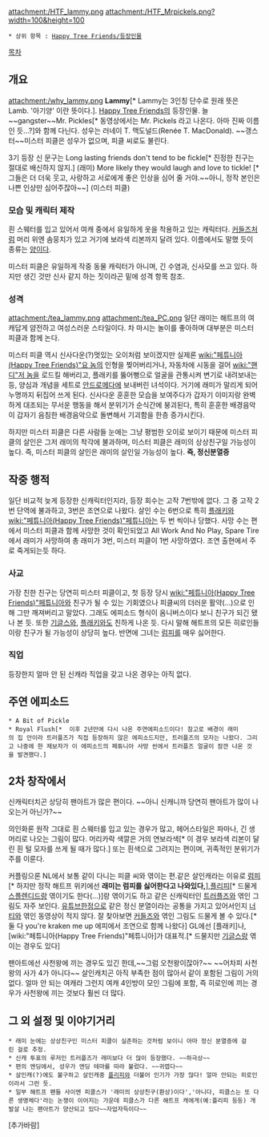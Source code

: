 attachment:/HTF_lammy.png attachment:/HTF_Mrpickels.png?width=100&height=100

 * 상위 항목 : [[Happy Tree Friends/등장인물]]

[[목차]]

== 개요 ==
attachment:/why_lammy.png
'''Lammy'''[* Lammy는 3인칭 단수로 원래 뜻은 Lamb. '아기양' 이란 뜻이다.]. [[Happy Tree Friends]]의 등장인물. 늘 ~~gangster~~Mr. Pickles[* 동영상에서는 Mr. Pickels 라고 나온다. 아마 진짜 이름인 듯...?]와 함께 다닌다. 성우는 러네이 T. 맥도널드(Renée T. MacDonald). ~~갱스터~~미스터 피클은 성우가 없으며, 피클 씨로도 불린다.

3기 등장 신 문구는 Long lasting friends don't tend to be fickle[* 진정한 친구는 절대로 배신하지 않지.] (래미)
More likely they would laugh and love to tickle! [* 그들은 더 더욱 웃고, 사랑하고 서로에게 좋은 인상을 심어 줄 거야.~~아니, 정작 본인은 나쁜 인상만 심어주잖아~~] (미스터 피클)

=== 모습 및 캐릭터 제작 ===
흰 스웨터를 입고 있어서 여캐 중에서 유일하게 옷을 착용하고 있는 캐릭터다. [[커들즈]]처럼 머리 위엔 솜뭉치가 있고 거기에 보라색 리본까지 달려 있다. 이름에서도 말했 듯이 종류는 [[양]]이다.

미스터 피클은 유일하게 작중 동물 캐릭터가 아니며, 긴 수염과, 신사모를 쓰고 있다. 하지만 생긴 것만 신사 같지 하는 짓이라곤 밑에 성격 항목 참조.

=== 성격 ===
attachment:/tea_lammy.png attachment:/tea_PC.png
일단 래미는 해트프의 여캐답게 얌전하고 여성스러운 스타일이다. 차 마시는 놀이를 좋아하며 대부분은 미스터 피클과 함께 논다.

미스터 피클 역시 신사다운(?)멋있는 오이처럼 보이겠지만 실제론 [[wiki:"페튜니아(Happy Tree Friends)"요 놈]]의 인형을 찢어버리거나, 자동차에 시동을 걸어 [[wiki:"핸디"저 놈]]을 로드킬 해버리고, 플래키를 뚫어뻥으로 얼굴을 관통시켜 변기로 내려보내는 등, 양심과 개념을 세트로 [[안드로메다]]에 보내버린 녀석이다. 거기에 래미가 말리게 되어 누명까지 뒤집어 쓰게 된다. 신사다운 훈훈한 모습을 보여주다가 갑자기 이미지랑 완벽하게 대조되는 무서운 행동을 해서 분위기가 순식간에 붕괴된다, 특히 훈훈한 배경음악이 갑자기 음침한 배경음악으로 돌변해서 기괴함을 한층 증가시킨다.

하지만 미스터 피클은 다른 사람들 눈에는 그냥 평범한 오이로 보이기 때문에 미스터 피클의 살인은 그저 래미의 착각에 불과하며, 미스터 피클은 래미의 상상친구일 가능성이 높다. 즉, 미스터 피클의 살인은 래미의 살인일 가능성이 높다.
'''즉, 정신분열증 '''

== 작중 행적 == 
일단 비교적 늦게 등장한 신캐릭터인지라, 등장 회수는 고작 7번밖에 없다. 그 중  고작 2번 단역에 불과하고, 3번은 조연으로 나왔다. 살인 수는 6번으로 특히 [[플래키]]와 [[wiki:"페튜니아(Happy Tree Friends)"페튜니아]]는 두 번 씩이나 당했다. 사망 수는 <All in Vein> 편에서 미스터 피클과 함께 사망한 것이 확인되었고 All Work And No Play, Spare Tire 에서 래미가 사망하여 총 래미가 3번, 미스터 피클이 1번 사망하였다. 조연 출현에서 주로 죽게되는듯 하다.
=== 사교 ===
가장 친한 친구는 당연히 미스터 피클이고, 첫 등장 당시 [[wiki:"페튜니아(Happy Tree Friends)"페튜니아]]와 친구가 될 수 있는 기회였으나 피클씨의 더러운 활약(...)으로 인해 그만 깨져버리고 말았다. 그래도 에피소드 형식이 옴니버스이다 보니 친구가 되긴 됐나 본 듯. 또한 [[기글스]]와, [[플래키]]와도 친하게 나온 듯. 다시 말해 해트프의 모든 히로인들이랑 친구가 될 가능성이 상당히 높다. 반면에 그녀는 [[럼피]]를 매우 싫어한다.
=== 직업  ===
등장한지 얼마 안 된 신캐라 직업을 갖고 나온 경우는 아직 없다.

== 주연 에피소드 ==
 * A Bit of Pickle
 * Royal Flush[* <A Bit of Pickle> 이후 2년만에 다시 나온 주연에피소드이다! 참고로 배경이 래미의 집 안이라 트러플즈가 직접 등장하지 않은 에피소드지만, 트러플즈의 모자는 나왔다. 그리고 나중에 한 제보자가 이 에피소드의 페튜니아 사망 씬에서 트러플즈 얼굴이 잠깐 나온 것을 발견했다.]

== 2차 창작에서 ==
신캐릭터치곤 상당히 팬아트가 많은 편이다. ~~아니 신캐니까 당연히 팬아트가 많이 나오는거 아닌가?~~

의인화론 원작 그대로 흰 스웨터를 입고 있는 경우가 많고, 헤어스타일은 파마나, 긴 생머리로 나오는 그림이 많다. 머리카락 색깔은 거의 연보라색[* 이 경우 보라색 리본이 달린 흰 털 모자를 쓰게 될 때가 많다.] 또는 흰색으로 그려지는 편이며, 귀족적인 분위기가 주를 이룬다.

커플링으론 NL에서 보통 같이 다니는 피클 씨와 엮이는 편.같은 살인캐라는 이유로 [[럼피]][* 하지만 정작 해트프 위키에선 '''래미는 럼피를 싫어한다고 나와있다,'''],[[플리피]][* 드물게 [[스플렌디드]]랑 엮이기도 한다(...)]랑 엮이기도 하고 같은 신캐릭터인 [[트러플즈]]와 엮인 그림도 자주 보인다. [[유튜브]]한정으로 같은 정신 분열이라는 공통을 가지고 있어서인지 [[너티]]와 엮인 동영상이 적지 않다. 잘 찾아보면 [[커들즈]]와 엮인 그림도 드물게 볼 수 있다.[* 둘 다 you're kraken me up 에피에서 조연으로 함께 나왔다] GL에선 [플래키]나, [wiki:"페튜니아(Happy Tree Friends)"페튜니아]가 대표적.[* 드물지만 [[기글스]]랑 엮이는 경우도 있다]

팬아트에선 사천왕에 끼는 경우도 있긴 한데,~~그럼 오천왕이잖아?~~ ~~어차피 사천왕의 사가 4가 아니다~~ 살인캐치곤 아직 부족한 점이 많아서 같이 포함된 그림이 거의 없다. 얼마 안 되는 여캐라 그런지 여캐 4인방이 모인 그림에 포함, 즉 히로인에 끼는 경우가 사천왕에 끼는 것보다 훨씬 더 많다.

== 그 외 설정 및 이야기거리 ==
 * 래미 눈에는 상상친구인 미스터 피클이 실존하는 것처럼 보이니 아마 정신 분열증에 걸린 걸로 추정.
 * 신캐 투표의 루저인 트러플즈가 래미보다 더 많이 등장했다. ~~하극상~~
 * <Royal Flush>편의 엔딩에서, 성우가 엔딩 테마를 따라 불렀다. ~~귀엽다~~ 
 * 살인캐(?)에도 불구하고 살인캐중 [[플리피]]와 더불어 인기가 가장 많다! 얼마 안되는 히로인이라서 그런 듯.
 * 일부 해트프 팬들 사이엔 피클스가 '래미의 상상친구(환상)이다','아니다, 피클스는 또 다른 생명체다'라는 논쟁이 이어지는 가운데 피클스가 다른 해트프 캐에게(예:플리피 등등) 개발살 나는 팬아트가 양산되고 있다~~자업자득이다~~

[추가바람]
